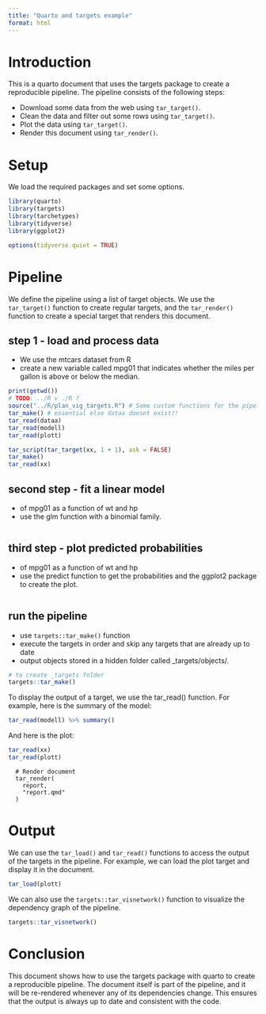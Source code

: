```yaml
---
title: "Quarto and targets example"
format: html
---
```


<!--
generate the contents of a sample quarto .qmd file that includes an example of a targets pipeline
-->

# Introduction

This is a quarto document that uses the targets package to create a reproducible pipeline. The pipeline consists of the following steps:

- Download some data from the web using `tar_target()`.
- Clean the data and filter out some rows using `tar_target()`.
- Plot the data using `tar_target()`.
- Render this document using `tar_render()`.

# Setup

We load the required packages and set some options.

```r
library(quarto)
library(targets)
library(tarchetypes)
library(tidyverse)
library(ggplot2)

options(tidyverse.quiet = TRUE)
```


# Pipeline
We define the pipeline using a 
list of target objects. 
We use the 
`tar_target()` function to 
create regular targets, and the 
`tar_render()` function to 
create a special target that renders this document.

## step 1 - load and process data
+ We use the mtcars dataset from R 
+ create a new variable called mpg01 that indicates whether the miles per gallon is above or below the median.

```r
print(getwd())
# TODO: ../R v ./R ?
source("../R/plan_vig_targets.R") # Some custom functions for the pipeline
tar_make() # essential else dataa doesnt exist?!
tar_read(dataa)
tar_read(modell)
tar_read(plott)
```

```r
tar_script(tar_target(xx, 1 + 1), ask = FALSE)
tar_make()
tar_read(xx)
```

## second step - fit a linear model 
+ of mpg01 as a function of wt and hp
+ use the glm function with a binomial family.

```r
```

## third step - plot predicted probabilities 
+ of mpg01 as a function of wt and hp
+ use the predict function to get the probabilities and the ggplot2 package to create the plot.
```r

```

## run the pipeline
+ use `targets::tar_make()` function
+ execute the targets in order and skip any targets that are already up to date
+ output objects stored in a hidden folder called _targets/objects/.
```r
# to create _targets folder
targets::tar_make()
```

To display the output of a target, we use the tar_read() function. For example, here is the summary of the model:
```r
tar_read(modell) %>% summary()
```

And here is the plot:
```r
tar_read(xx)
tar_read(plott)
```


```
  # Render document
  tar_render(
    report,
    "report.qmd"
  )
```

# Output
We can use the 
`tar_load()` and 
`tar_read()` 
functions to access the output of the targets in the pipeline. For example, we can load the plot target and display it in the document.

```r
tar_load(plott)
```

We can also use the `targets::tar_visnetwork()` function to visualize the dependency graph of the pipeline.

```r
targets::tar_visnetwork()
```

# Conclusion
This document shows how to use the targets package with quarto to create a reproducible pipeline. The document itself is part of the pipeline, and it will be re-rendered whenever any of its dependencies change. This ensures that the output is always up to date and consistent with the code.

